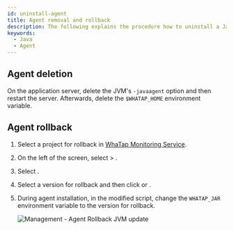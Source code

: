 ```yaml
---
id: uninstall-agent
title: Agent removal and rollback
description: The following explains the procedure how to uninstall a Java agent or revert to a previous version. The procedure to delete an agent includes removing the -javaagent JVM option and restarting the server and cleaning up the environment variables.
keywords:
  - Java
  - Agent
---
```


## Agent deletion

On the application server, delete the JVM's `-javaagent` option and then restart the server. Afterwards, delete the `$WHATAP_HOME` environment variable.

## Agent rollback

1. Select a project for rollback in [WhaTap Monitoring Service](https://service.whatap.io).

2. On the left of the screen, select <Cmdname sid="side_management" className="uitext" /> &gt; <Cmdname sid="side_agentUpdate" className="uitext" />.

3. Select <Cmdname sid="other_versions" className="uitext" />.

4. Select a version for rollback and then click <Cmdname sid="selected_version" className="uitext" /> or <Cmdname sid="selected_version_for_all" className="uitext" />.

   <ImgLang img='agent_rollback_2.png' desc='Management - agent rollback' />

5. During agent installation, in the modified script, change the `WHATAP_JAR` environment variable to the version for rollback.

   ![Management - Agent Rollback JVM update](/img/agent_rollback_3.png)
